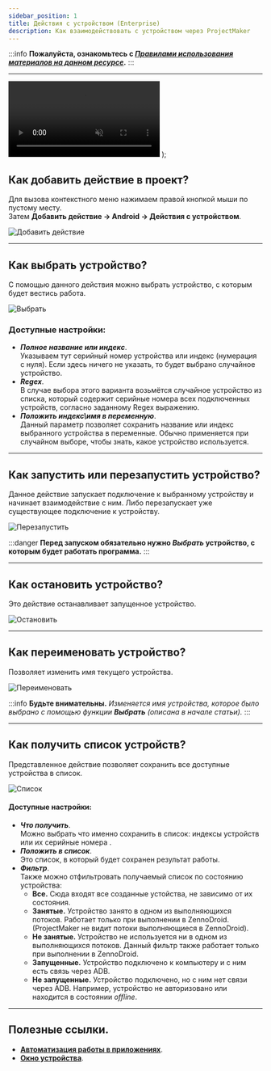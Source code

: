 ```yaml
---
sidebar_position: 1
title: Действия с устройством (Enterprise)
description: Как взаимодействовать с устройством через ProjectMaker
---  
```

:::info **Пожалуйста, ознакомьтесь с [*Правилами использования материалов на данном ресурсе*](../../Disclaimer).**
:::
_______________________________________________
  <video controls playsInline muted preload="auto" className='docsVideo'>
    <source src={source} type="video/mp4" />
</video>
);   

## Как добавить действие в проект?  

Для вызова контекстного меню нажимаем правой кнопкой мыши по пустому месту.  
Затем **Добавить действие → Android → Действия с устройством**.  

![Добавить действие](../assets/action/action_pic0.png)  
_______________________________________________
## Как выбрать устройство?  

С помощью данного действия можно выбрать устройство, с которым будет вестись работа.  

![Выбрать](../assets/action/action_pic12.png) 

### Доступные настройки:  
- ***Полное название или индекс***.  
Указываем тут серийный номер устройства или индекс (нумерация с нуля). Если здесь ничего не указать, то будет выбрано случайное устройство. 
- ***Regex***.  
В случае выбора этого варианта возьмётся случайное устройство из списка, который содержит серийные номера всех подключенных устройств, согласно заданному Regex выражению.    
- ***Положить индекс\имя в переменную***.  
Данный параметр позволяет сохранить название или индекс выбранного устройства в переменные. Обычно применяется при случайном выборе, чтобы знать, какое устройство используется.  
_______________________________________________
## Как запустить или перезапустить устройство?  
Данное действие запускает подключение к выбранному устройству и начинает взаимодействие с ним. Либо перезапускает уже существующее подключение к устройству.

![Перезапустить](../assets/action/action_pic10.png) 
  
:::danger **Перед запуском обязательно нужно *Выбрать* устройство, с которым будет работать программа.**
:::
_______________________________________________
## Как остановить устройство?  
Это действие останавливает запущенное устройство.   

![Остановить](../assets/action/action_pic9.png)   
_______________________________________________
## Как переименовать устройство?  
Позволяет изменить имя текущего устройства.  

![Переименовать](../assets/action/action_pic7.png) 

:::info **Будьте внимательны.**
*Изменяется имя устройства, которое было выбрано с помощью функции **Выбрать** (описана в начале статьи).*
:::
_______________________________________________
## Как получить список устройств?  

Представленное действие позволяет сохранить все доступные устройства в список.  

![Список](../assets/action/action_pic1.png) 
#### Доступные настройки:  
- ***Что получить***.  
Можно выбрать что именно сохранить в список: индексы устройств или их серийные номера .  
- ***Положить в список***.  
Это список, в который будет сохранен результат работы.  
- ***Фильтр***.  
Также можно отфильтровать получаемый список по состоянию устройства:  
  - **Все.** Сюда входят все созданные устойства, не зависимо от их состояния.  
  - **Занятые.** Устройство занято в одном из выполняющихся потоков. Работает только при выполнении в ZennoDroid. (ProjectMaker не видит потоки выполняющиеся в ZennoDroid).  
  - **Не занятые.** Устройство не используется ни в одном из выполняющихся потоков. Данный фильтр также работает только при выполнении в ZennoDroid.  
  - **Запущенные.** Устройство подключено к компьютеру и с ним есть связь через ADB.  
  - **Не запущенные.** Устройство подключено, но с ним нет связи через ADB. Например, устройство не авторизовано или находится в состоянии *offline*.  
_______________________________________________  
## Полезные ссылки.   
- [**Автоматизация работы в приложениях**](../../get-started/apps).   
- [**Окно устройства**](../../pm/Interface/DeviceWindow).

